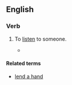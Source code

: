 ==English==

===Verb===
{{en-verb|[[lend]]<,,lent> an [[ear]]}}

# {{lb|en|idiom}} To [[listen]] to someone.
#*{{quote-song|en|1989|author={{w|Kurt Cobain}}|title={{w|About a Girl (Nirvana song)|About a Girl}}|artist={{w|Nirvana (band)|Nirvana}}|album={{w|Bleach (Nirvana album)|Bleach}}|passage=I need an easy friend<br>I do, with an '''ear to lend'''<br>I do think you fit this shoe<br>I do, but you have a clue<br>}}

====Related terms====
* [[lend a hand]]